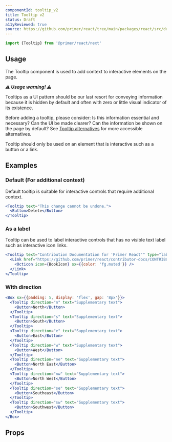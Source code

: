 ```yaml
---
componentId: tooltip_v2
title: Tooltip v2
status: Draft
a11yReviewed: true
source: https://github.com/primer/react/tree/main/packages/react/src/drafts/Tooltip.tsx
---
```



```js
import {Tooltip} from '@primer/react/next'
```

## Usage

The Tooltip component is used to add context to interactive elements on the page.

**_⚠️ Usage warning! ⚠️_**

Tooltips as a UI pattern should be our last resort for conveying information because it is hidden by default and often with zero or little visual indicator of its existence.

Before adding a tooltip, please consider: Is this information essential and necessary? Can the UI be made clearer? Can the information be shown on the page by default? See [Tooltip alternatives](https://primer.style/design/accessibility/tooltip-alternatives) for more accessible alternatives.

Tooltip should only be used on an element that is interactive such as a button or a link.

## Examples

### Default (For additional context)

Default tooltip is suitable for interactive controls that require additional context.

```jsx live
<Tooltip text="This change cannot be undone.">
  <Button>Delete</Button>
</Tooltip>
```

### As a label

Tooltip can be used to label interactive controls that has no visible text label such as interactive icon links.

```jsx live
<Tooltip text="Contribution Documentation for 'Primer React'" type="label">
  <Link href="https://github.com/primer/react/contributor-docs/CONTRIBUTING.md" sx={{ml: 1, color: 'fg.muted'}}>
    <Octicon icon={BookIcon} sx={{color: 'fg.muted'}} />
  </Link>
</Tooltip>
```

### With direction

```jsx live
<Box sx={{padding: 5, display: 'flex', gap: '8px'}}>
  <Tooltip direction="n" text="Supplementary text">
    <Button>North</Button>
  </Tooltip>
  <Tooltip direction="s" text="Supplementary text">
    <Button>South</Button>
  </Tooltip>
  <Tooltip direction="e" text="Supplementary text">
    <Button>East</Button>
  </Tooltip>
  <Tooltip direction="w" text="Supplementary text">
    <Button>West</Button>
  </Tooltip>
  <Tooltip direction="ne" text="Supplementary text">
    <Button>North East</Button>
  </Tooltip>
  <Tooltip direction="nw" text="Supplementary text">
    <Button>North West</Button>
  </Tooltip>
  <Tooltip direction="se" text="Supplementary text">
    <Button>Southeast</Button>
  </Tooltip>
  <Tooltip direction="sw" text="Supplementary text">
    <Button>Southwest</Button>
  </Tooltip>
</Box>
```

## Props

<ComponentProps data={data} />
